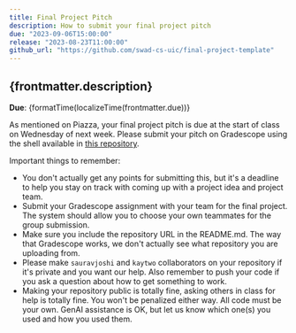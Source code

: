 ```yaml
---
title: Final Project Pitch
description: How to submit your final project pitch
due: "2023-09-06T15:00:00"
release: "2023-08-23T11:00:00"
github_url: "https://github.com/swad-cs-uic/final-project-template"
---
```



## {frontmatter.description}

**Due**: {formatTime(localizeTime(frontmatter.due))}

As mentioned on Piazza, your final project pitch is due at the start of class on
Wednesday of next week. Please submit your pitch on Gradescope using the shell
available in <a href={frontmatter.github_url}>this repository</a>.

Important things to remember:

- You don't actually get any points for submitting this, but it's a deadline to
  help you stay on track with coming up with a project idea and project team.
- Submit your Gradescope assignment with your team for the final project. The
  system should allow you to choose your own teammates for the group submission.
- Make sure you include the repository URL in the README.md. The way that
  Gradescope works, we don't actually see what repository you are uploading
  from.
- Please make `sauravjoshi` and `kaytwo` collaborators on your repository if
  it's private and you want our help. Also remember to push your code if you ask
  a question about how to get something to work.
- Making your repository public is totally fine, asking others in class for help
  is totally fine. You won't be penalized either way. All code must be your own.
  GenAI assistance is OK, but let us know which one(s) you used and how you used
  them.
